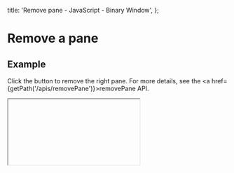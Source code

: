
  title: 'Remove pane - JavaScript - Binary Window',
};

# Remove a pane

## Example

Click the button to remove the right pane. For more details, see the <a href={getPath('/apis/removePane')}>removePane</a> API.

<IFrame path="/remove-pane.html" />

```html
<button id="remove-pane">Remove Pane 2</button>
<div id="container" style="width: 400px; height: 260px"></div>
```

```js
const bwin = new BinaryWindow({
  fitContainer: true,
  children: [
    { position: 'left', id: 'pane-1', content: 'Pane 1' },
    {
      position: 'right',
      id: 'pane-2',
      content: 'Pane 2',
    },
  ],
});

bwin.mount(document.getElementById('container'));

document.getElementById('remove-pane').addEventListener('click', () => {
  bwin.removePane('pane-2');
});
```
